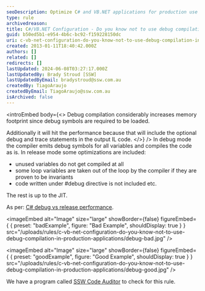 ```yaml
---
seoDescription: Optimize C# and VB.NET applications for production use by avoiding debug compilation to ensure efficient memory usage and performance.
type: rule
archivedreason:
title: C#/VB.NET Configuration - Do you know not to use debug compilation in production applications?
guid: b50ed5b1-e954-4b6c-bc92-f159228150dc
uri: c-vb-net-configuration-do-you-know-not-to-use-debug-compilation-in-production-applications
created: 2013-01-11T18:40:42.000Z
authors: []
related: []
redirects: []
lastUpdated: 2024-06-08T03:27:17.000Z
lastUpdatedBy: Brady Stroud [SSW]
lastUpdatedByEmail: bradystroud@ssw.com.au
createdBy: TiagoAraujo
createdByEmail: TiagoAraujo@ssw.com.au
isArchived: false
---
```


<introEmbed
  body={<>
Debug compilation considerably increases memory footprint since debug symbols are required to be loaded.

Additionally it will hit the performance because that will include the optional debug and trace statements in the output IL code.
  </>}
/>
In debug mode the compiler emits debug symbols for all variables and compiles the code as is. In release mode some optimizations are included:

* unused variables do not get compiled at all
* some loop variables are taken out of the loop by the compiler if they are proven to be invariants
* code written under #debug directive is not included etc.

The rest is up to the JIT.

As per: [C# debug vs release performance](http://stackoverflow.com/questions/2446027/c-sharp-debug-vs-release-performance).

<imageEmbed
  alt="Image"
  size="large"
  showBorder={false}
  figureEmbed={ {
    preset: "badExample",
    figure: "Bad Example",
    shouldDisplay: true
  } }
  src="/uploads/rules/c-vb-net-configuration-do-you-know-not-to-use-debug-compilation-in-production-applications/debug-bad.jpg"
/>


<imageEmbed
  alt="Image"
  size="large"
  showBorder={false}
  figureEmbed={ {
    preset: "goodExample",
    figure: "Good Example",
    shouldDisplay: true
  } }
  src="/uploads/rules/c-vb-net-configuration-do-you-know-not-to-use-debug-compilation-in-production-applications/debug-good.jpg"
/>


We have a program called [SSW Code Auditor](http://www.ssw.com.au/ssw/CodeAuditor) to check for this rule.
